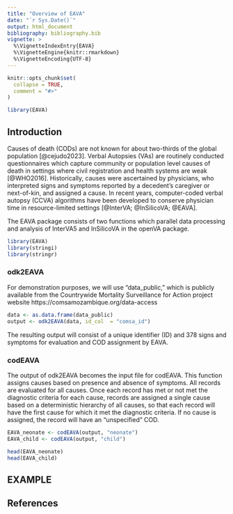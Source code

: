 ```yaml
---
title: "Overview of EAVA"
date: "`r Sys.Date()`"
output: html_document
bibliography: bibliography.bib
vignette: >
  %\VignetteIndexEntry{EAVA}
  %\VignetteEngine{knitr::rmarkdown}
  %\VignetteEncoding{UTF-8}
---
```


```r
knitr::opts_chunk$set(
  collapse = TRUE,
  comment = "#>"
)
```

```r
library(EAVA)
```

## Introduction 

Causes of death (CODs) are not known for about two-thirds of the global population [@cejudo2023]. Verbal Autopsies (VAs) are routinely conducted questionnaires which capture community or population level causes of death in settings where civil registration and health systems are weak [@WHO2016]. Historically, causes were ascertained by physicians, who interpreted signs and symptoms reported by a decedent's caregiver or next-of-kin, and assigned a cause. In recent years, computer-coded verbal autopsy (CCVA) algorithms have been developed to conserve physician time in resource-limited settings [@InterVA; @InSilicoVA; @EAVA]. 

The EAVA package consists of two functions which parallel data processing and analysis of InterVA5 and InSilicoVA in the openVA package.

```r
library(EAVA)
library(stringi)
library(stringr)
```

### odk2EAVA
For demonstration purposes, we will use "data_public," which is publicly available from the Countrywide Mortality Surveillance for Action project website https://comsamozambique.org/data-access
```r
data <- as.data.frame(data_public)
output <- odk2EAVA(data, id_col  = "comsa_id")
```
The resulting output will consist of a unique identifier (ID) and 378 signs and symptoms for evaluation and COD assignment by EAVA.

### codEAVA
The output of odk2EAVA becomes the input file for codEAVA. This function assigns causes based on presence and absence of symptoms. All records are evaluated for all causes. Once each record has met or not met the diagnostic criteria for each cause, records are assigned a single cause based on a deterministic hierarchy of all causes, so that each record will have the first cause for which it met the diagnostic criteria. If no cause is assigned, the record will have an "unspecified" COD.
```r
EAVA_neonate <- codEAVA(output, "neonate")
EAVA_child <- codEAVA(output, "child")
```

```r
head(EAVA_neonate)
head(EAVA_child)
```

## EXAMPLE


## References
<div id="refs"></div>


